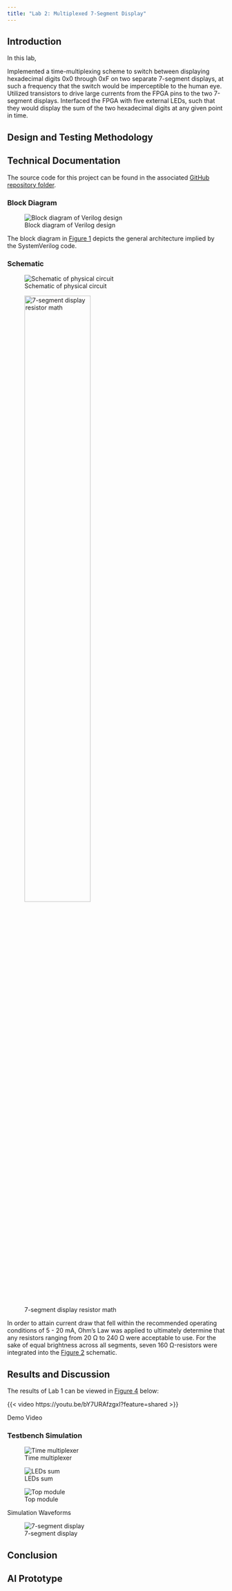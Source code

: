 ```yaml
---
title: "Lab 2: Multiplexed 7-Segment Display"
---
```


## Introduction {#sec-intro}
In this lab, 

Implemented a time-multiplexing scheme to switch between displaying hexadecimal digits 0x0 through 0xF on two separate 7-segment displays, at such a frequency that the switch would be imperceptible to the human eye.
Utilized transistors to drive large currents from the FPGA pins to the two 7-segment displays.
Interfaced the FPGA with five external LEDs, such that they would display the sum of the two hexadecimal digits at any given point in time.

## Design and Testing Methodology


## Technical Documentation
The source code for this project can be found in the associated [GitHub repository folder](https://github.com/qmiyamoto/E155-Labs/tree/main/lab2).

### Block Diagram
![Block diagram of Verilog design](images/lab2_block_diagram.png){#fig-block-diagram}

The block diagram in [Figure 1](#fig-block-diagram) depicts the general architecture implied by the SystemVerilog code.

### Schematic
![Schematic of physical circuit](images/lab2_schematic.png){#fig-schematic}

![7-segment display resistor math](){#fig-resistor-math width=60%}

In order to attain current draw that fell within the recommended operating conditions of 5 - 20 mA, Ohm's Law was applied to ultimately determine that any resistors ranging from 20 Ω to 240 Ω were acceptable to use.
For the sake of equal brightness across all segments, seven 160 Ω-resistors were integrated into the [Figure 2](#fig-schematic) schematic.

## Results and Discussion {#sec-results-and-discussion}
The results of Lab 1 can be viewed in [Figure 4](#fig-video) below:

::: {#fig-video}
{{< video https://youtu.be/bY7URAfzgxI?feature=shared >}}

Demo Video
:::

### Testbench Simulation

::: {#fig-waveforms layout-ncol=3}
![Time multiplexer](images/time_multiplexer_waveforms_2.png){#fig-time-multiplexer-waveforms .lightbox}

![LEDs sum](images/leds_sum_waveforms_2.png){#fig-leds-sum-waveforms .lightbox}

![Top module](images/lab2_waveforms_2.png){#fig-lab2-waveforms .lightbox}

Simulation Waveforms
:::

![7-segment display](images/seven_segment_display_waveforms_2.png){#fig-seven-segment-display-waveforms .lightbox}

## Conclusion


## AI Prototype
